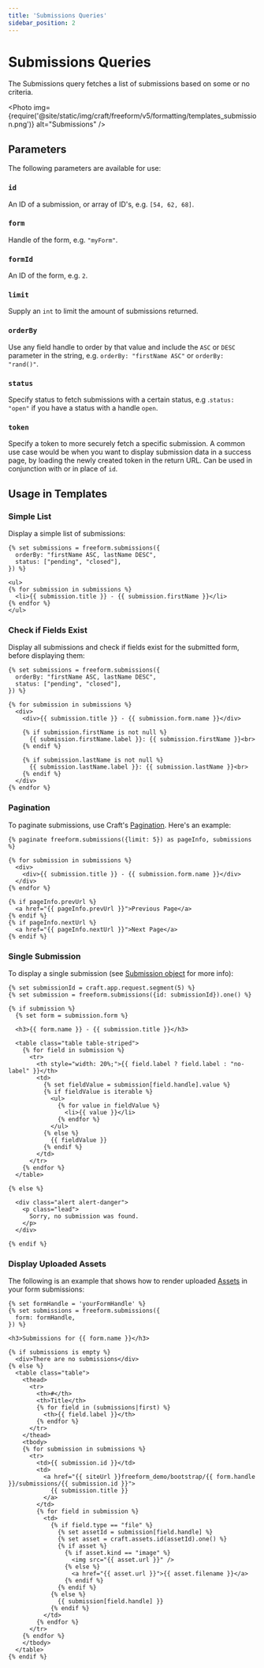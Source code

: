 ```yaml
---
title: 'Submissions Queries'
sidebar_position: 2
---
```



# Submissions Queries

The Submissions query fetches a list of submissions based on some or no criteria.

<Photo
  img={require('@site/static/img/craft/freeform/v5/formatting/templates_submission.png')}
  alt="Submissions"
/>

## Parameters

The following parameters are available for use:

### `id`

An ID of a submission, or array of ID's, e.g. `[54, 62, 68]`.

### `form`

Handle of the form, e.g. `"myForm"`.

### `formId`

An ID of the form, e.g. `2`.

### `limit`

Supply an `int` to limit the amount of submissions returned.

### `orderBy`

Use any field handle to order by that value and include the `ASC` or `DESC` parameter in the string, e.g. `orderBy: "firstName ASC"` or `orderBy: "rand()"`.

### `status`

Specify status to fetch submissions with a certain status, e.g .`status: "open"` if you have a status with a handle `open`.

### `token`

Specify a token to more securely fetch a specific submission. A common use case would be when you want to display submission data in a success page, by loading the newly created token in the return URL. Can be used in conjunction with or in place of `id`.

## Usage in Templates

### Simple List

Display a simple list of submissions:

```twig showLineNumbers
{% set submissions = freeform.submissions({
  orderBy: "firstName ASC, lastName DESC",
  status: ["pending", "closed"],
}) %}

<ul>
{% for submission in submissions %}
  <li>{{ submission.title }} - {{ submission.firstName }}</li>
{% endfor %}
</ul>
```

### Check if Fields Exist

Display all submissions and check if fields exist for the submitted form, before displaying them:

```twig showLineNumbers
{% set submissions = freeform.submissions({
  orderBy: "firstName ASC, lastName DESC",
  status: ["pending", "closed"],
}) %}

{% for submission in submissions %}
  <div>
    <div>{{ submission.title }} - {{ submission.form.name }}</div>

    {% if submission.firstName is not null %}
      {{ submission.firstName.label }}: {{ submission.firstName }}<br>
    {% endif %}

    {% if submission.lastName is not null %}
      {{ submission.lastName.label }}: {{ submission.lastName }}<br>
    {% endif %}
  </div>
{% endfor %}
```

### Pagination

To paginate submissions, use Craft's [Pagination](https://craftcms.com/docs/5.x/reference/twig/tags.html#paginate). Here's an example:

```twig showLineNumbers
{% paginate freeform.submissions({limit: 5}) as pageInfo, submissions %}

{% for submission in submissions %}
  <div>
    <div>{{ submission.title }} - {{ submission.form.name }}</div>
  </div>
{% endfor %}

{% if pageInfo.prevUrl %}
  <a href="{{ pageInfo.prevUrl }}">Previous Page</a>
{% endif %}
{% if pageInfo.nextUrl %}
  <a href="{{ pageInfo.nextUrl }}">Next Page</a>
{% endif %}
```

### Single Submission

To display a single submission (see [Submission object](../objects/submission.mdx) for more info):

```twig showLineNumbers
{% set submissionId = craft.app.request.segment(5) %}
{% set submission = freeform.submissions({id: submissionId}).one() %}

{% if submission %}
  {% set form = submission.form %}

  <h3>{{ form.name }} - {{ submission.title }}</h3>

  <table class="table table-striped">
    {% for field in submission %}
      <tr>
        <th style="width: 20%;">{{ field.label ? field.label : "no-label" }}</th>
        <td>
          {% set fieldValue = submission[field.handle].value %}
          {% if fieldValue is iterable %}
            <ul>
              {% for value in fieldValue %}
                <li>{{ value }}</li>
              {% endfor %}
            </ul>
          {% else %}
            {{ fieldValue }}
          {% endif %}
        </td>
      </tr>
    {% endfor %}
  </table>

{% else %}

  <div class="alert alert-danger">
    <p class="lead">
      Sorry, no submission was found.
    </p>
  </div>

{% endif %}
```

### Display Uploaded Assets

The following is an example that shows how to render uploaded [Assets](https://craftcms.com/docs/5.x/reference/element-types/assets.html) in your form submissions:

```twig showLineNumbers
{% set formHandle = 'yourFormHandle' %}
{% set submissions = freeform.submissions({
  form: formHandle,
}) %}

<h3>Submissions for {{ form.name }}</h3>

{% if submissions is empty %}
  <div>There are no submissions</div>
{% else %}
  <table class="table">
    <thead>
      <tr>
        <th>#</th>
        <th>Title</th>
        {% for field in (submissions|first) %}
          <th>{{ field.label }}</th>
        {% endfor %}
      </tr>
    </thead>
    <tbody>
    {% for submission in submissions %}
      <tr>
        <td>{{ submission.id }}</td>
        <td>
          <a href="{{ siteUrl }}freeform_demo/bootstrap/{{ form.handle }}/submissions/{{ submission.id }}">
            {{ submission.title }}
          </a>
        </td>
        {% for field in submission %}
          <td>
            {% if field.type == "file" %}
              {% set assetId = submission[field.handle] %}
              {% set asset = craft.assets.id(assetId).one() %}
              {% if asset %}
                {% if asset.kind == "image" %}
                  <img src="{{ asset.url }}" />
                {% else %}
                  <a href="{{ asset.url }}">{{ asset.filename }}</a>
                {% endif %}
              {% endif %}
            {% else %}
              {{ submission[field.handle] }}
            {% endif %}
          </td>
        {% endfor %}
      </tr>
    {% endfor %}
    </tbody>
  </table>
{% endif %}
```
